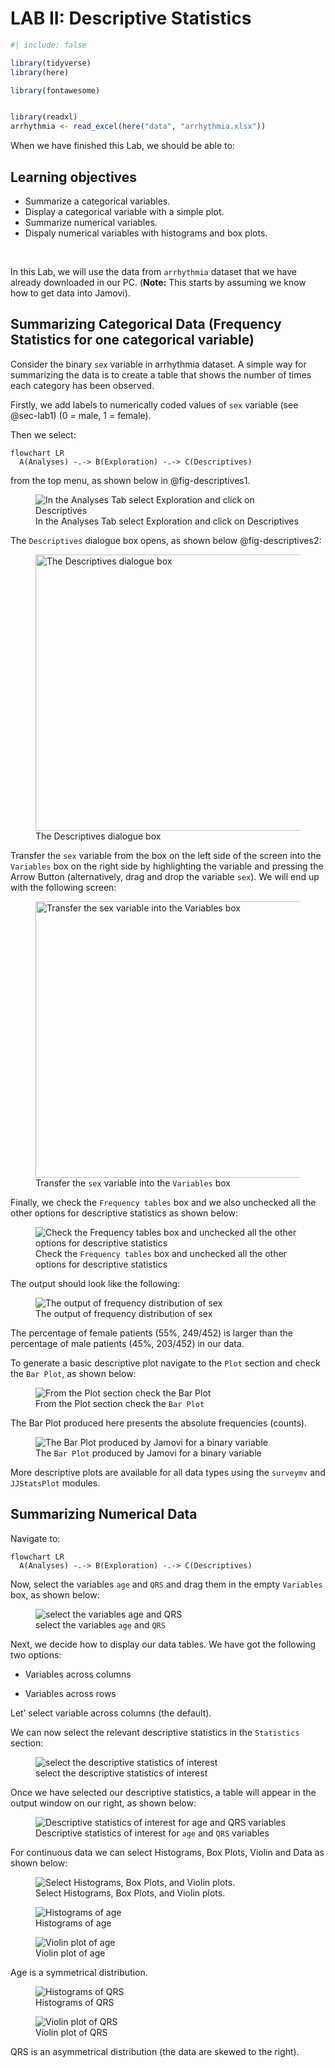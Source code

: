 # LAB II: Descriptive Statistics {#sec-lab2}

```r
#| include: false

library(tidyverse)
library(here)

library(fontawesome)


library(readxl)
arrhythmia <- read_excel(here("data", "arrhythmia.xlsx"))
```

When we have finished this Lab, we should be able to:

::: {.callout-caution icon="false"}
## Learning objectives

-   Summarize a categorical variables.
-   Display a categorical variable with a simple plot.
-   Summarize numerical variables.
-   Dispaly numerical variables with histograms and box plots.
:::

 

In this Lab, we will use the data from `arrhythmia` dataset that we have already downloaded in our PC. (**Note:** This starts by assuming we know how to get data into Jamovi).


## Summarizing Categorical Data (Frequency Statistics for one categorical variable)

Consider the binary `sex` variable in arrhythmia dataset. A simple way for summarizing the data is to create a table that shows the number of times each category has been observed.

Firstly, we add labels to numerically coded values of `sex` variable (see @sec-lab1) (0 = male, 1 = female).

Then we select:

```mermaid
flowchart LR
  A(Analyses) -.-> B(Exploration) -.-> C(Descriptives)
```

from the top menu, as shown below in @fig-descriptives1.

![In the Analyses Tab select Exploration and click on Descriptives](images/descriptives1.png){#fig-descriptives1}

The `Descriptives` dialogue box opens, as shown below @fig-descriptives2:

![The Descriptives dialogue box](images/descriptives2.png){#fig-descriptives2 width="500" height="442"}

Transfer the `sex` variable from the box on the left side of the screen into the `Variables` box on the right side by highlighting the variable and pressing the Arrow Button (alternatively, drag and drop the variable `sex`). We will end up with the following screen:

![Transfer the `sex` variable into the `Variables` box](images/descriptives3.png){#fig-descriptives3 width="500" height="442"}

Finally, we check the `Frequency tables` box and we also unchecked all the other options for descriptive statistics as shown below:

![Check the `Frequency tables` box and unchecked all the other options for descriptive statistics](images/descriptives4.png){#fig-descriptives4}

The output should look like the following:

![The output of frequency distribution of sex](images/descriptives5.png){#fig-descriptives5}

The percentage of female patients (55%, 249/452) is larger than the percentage of male patients (45%, 203/452) in our data.

To generate a basic descriptive plot navigate to the `Plot` section and check the `Bar Plot`, as shown below:

![From the Plot section check the `Bar Plot`](images/descriptives6.png){#fig-descriptives6}

The Bar Plot produced here presents the absolute frequencies (counts).

![The `Bar Plot` produced by Jamovi for a binary variable](images/descriptives7.png){#fig-descriptives7}

More descriptive plots are available for all data types using the `surveymv` and `JJStatsPlot` modules.

## Summarizing Numerical Data

Navigate to:

```mermaid
flowchart LR
  A(Analyses) -.-> B(Exploration) -.-> C(Descriptives)
```

Now, select the variables `age` and `QRS` and drag them in the empty `Variables` box, as shown below:

![select the variables `age` and `QRS`](images/descriptives8.png){#fig-descriptives8}

Next, we decide how to display our data tables. We have got the following two options:

-   Variables across columns

-   Variables across rows

Let' select variable across columns (the default).

We can now select the relevant descriptive statistics in the `Statistics` section:

![select the descriptive statistics of interest](images/descriptives9.png){#fig-descriptives9}

Once we have selected our descriptive statistics, a table will appear in the output window on our right, as shown below:

![Descriptive statistics of interest for `age` and `QRS` variables](images/descriptives10.png){#fig-descriptives10}

For continuous data we can select Histograms, Box Plots, Violin and Data as shown below:

![Select Histograms, Box Plots, and Violin plots.](images/descriptives11.png){#fig-descriptives11}

![Histograms of age](images/hist1.png){#fig-hist1}

![Violin plot of age](images/violin1.png){#fig-violin1}

Age is a symmetrical distribution.

![Histograms of QRS](images/hist2.png){#fig-hist2}

![Violin plot of QRS](images/violin2.png){#fig-violin2}

QRS is an asymmetrical distribution (the data are skewed to the right).
